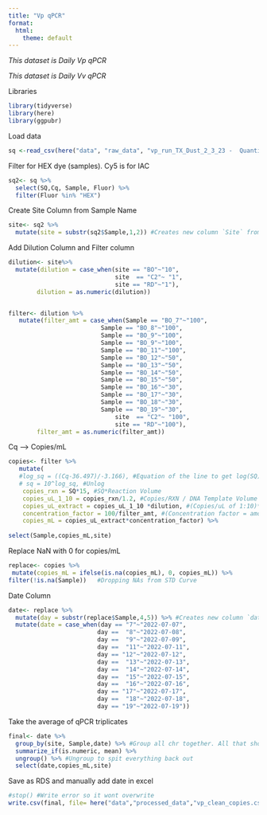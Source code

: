 ```yaml
---
title: "Vp qPCR"
format:
  html:
    theme: default
---
```

*This dataset is Daily Vp qPCR*

*This dataset is Daily Vv qPCR*

Libraries
```r
library(tidyverse)
library(here)
library(ggpubr)
```

Load data
```r
sq <-read_csv(here("data", "raw_data", "vp_run_TX_Dust_2_3_23 -  Quantification Summary.csv")) 
```

Filter for HEX dye (samples). Cy5 is for IAC
```r
sq2<- sq %>% 
  select(SQ,Cq, Sample, Fluor) %>%
  filter(Fluor %in% "HEX")

```


Create Site Column from Sample Name 
```r
site<- sq2 %>%
  mutate(site = substr(sq2$Sample,1,2)) #Creates new column `Site` from the first two letters in `Sample` (BO16 becomes BO)
```

Add Dilution Column and Filter column
```r
dilution<- site%>%
  mutate(dilution = case_when(site == "BO"~"10",
                              site  == "C2"~ "1",
                              site == "RD"~"1"), 
        dilution = as.numeric(dilution)) 


filter<- dilution %>%
   mutate(filter_amt = case_when(Sample == "BO_7"~"100",
                          Sample == "BO_8"~"100",
                          Sample == "BO_9"~"100",
                          Sample == "BO_9"~"100",
                          Sample == "BO_11"~"100",
                          Sample == "BO_12"~"50",
                          Sample == "BO_13"~"50",
                          Sample == "BO_14"~"50",
                          Sample == "BO_15"~"50",
                          Sample == "BO_16"~"30",
                          Sample == "BO_17"~"30",
                          Sample == "BO_18"~"30",
                          Sample == "BO_19"~"30",
                              site  == "C2"~ "100",
                              site == "RD"~"100"),
        filter_amt = as.numeric(filter_amt)) 

```


Cq --> Copies/mL
```r
copies<- filter %>%
   mutate(
   #log_sq = ((Cq-36.497)/-3.166), #Equation of the line to get log(SQ)
   # sq = 10^log_sq, #Unlog 
    copies_rxn = SQ*15, #SQ*Reaction Volume
    copies_uL_1_10 = copies_rxn/1.2, #Copies/RXN / DNA Template Volume
    copies_uL_extract = copies_uL_1_10 *dilution, #(Copies/uL of 1:10)*(1 if there was no sample dilution // *10 if there was a 1:10 dilution etc.)
    concentration_factor = 100/filter_amt, #(Concentration factor = amount of eluted DNA from ZYMO) / (filter amount from vacuum filtration)
    copies_mL = copies_uL_extract*concentration_factor) %>%
    
select(Sample,copies_mL,site) 

```

Replace NaN with 0 for copies/mL
```r
replace<- copies %>% 
 mutate(copies_mL = ifelse(is.na(copies_mL), 0, copies_mL)) %>%
filter(!is.na(Sample))   #Dropping NAs from STD Curve 
```

Date Column
```r
date<- replace %>%
  mutate(day = substr(replace$Sample,4,5)) %>% #Creates new column `date` 
  mutate(date = case_when(day == "7"~"2022-07-07",
                         day ==  "8"~"2022-07-08",
                         day ==  "9"~"2022-07-09",
                         day ==  "11"~"2022-07-11",
                         day == "12"~"2022-07-12",
                         day ==  "13"~"2022-07-13",
                         day ==  "14"~"2022-07-14",
                         day ==  "15"~"2022-07-15",
                         day ==  "16"~"2022-07-16",
                         day == "17"~"2022-07-17",
                         day ==  "18"~"2022-07-18",
                         day == "19"~"2022-07-19"))

```



Take the average of qPCR triplicates 
```r
final<- date %>% 
  group_by(site, Sample,date) %>% #Group all chr together. All that should be left out is the numeric vector we want to work with (in this case, copies_mL)
  summarize_if(is.numeric, mean) %>%
  ungroup() %>% #Ungroup to spit everything back out 
  select(date,copies_mL,site)
```

Save as RDS and manually add date in excel
```r
#stop() #Write error so it wont overwrite
write.csv(final, file= here("data","processed_data","vp_clean_copies.csv"))
```



